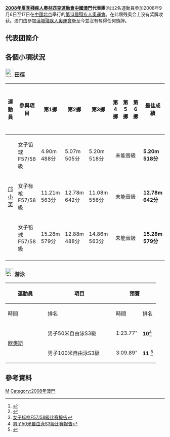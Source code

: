 {{Infobox Country Paralympics
|NPC= MAC
|games= 2008年夏季
|competitors=2
|sports= 2
|flagbearer= 開幕式：[[鄺小英|鄺小英]]（[[田徑|田徑]]）
|gold=0
|silver=0
|bronze=0
|total=
|rank=
}}

'''[[2008年夏季殘疾人奧林匹克運動會|2008年夏季殘疾人奧林匹克運動會]][[中國澳門|中國澳門]]代表團'''派出2名運動員參加2008年9月6日至17日在[[中國|中國]][[北京|北京]]舉行的[[2008年夏季殘奧會|第13屆殘疾人奧運會]]。在此届残奥会上没有奖牌收获。澳门由參加[[1988年夏季殘奧會|漢城殘疾人奧運會]]後至今並沒有奪得任何獎牌。

== 代表团简介 ==

== 各個小項狀況 ==
=== [[File:Athletics_-_Paralympic_pictogram.svg|25px]] 田徑 ===
{|class=wikitable width="800px" style="text-align:center; font-size:90%"
!width=110|運動員
!參與項目
!第1擲
!第2擲
!第3擲
!第4擲
!第5擲
!第6擲
!最佳成績
!名次或獎牌
|-
|rowspan=3| [[邝小英|邝小英]] 
| 女子铅球F57/58級 || 4.90m<br />488分 || 5.07m<br />505分 || 5.20m<br />518分 
|colspan="3" bgcolor="honeydew" align="center"|未能晉級
| '''5.20m<br />518分'''　|| '''14'''<ref>{{Cite web |url=http://results.beijing2008.cn/WRMP/CHI/INF/AT/C73S/ATW370101.pdf |title=女子铅球F57/58級比赛报告 |accessdate=2008-09-23 |archive-date=2008-09-13 |archive-url=https://web.archive.org/web/20080913141037/http://results.beijing2008.cn/WRMP/CHI/INF/AT/C73S/ATW370101.pdf |dead-url=yes }}</ref>
|-
| 女子标枪F57/58級 || 11.21m<br />563分 || 12.78m<br />642分 || 11.08m<br />556分 
|colspan="3" bgcolor="honeydew" align="center"|未能晉級
| '''12.78m<br />642分''' || '''12'''<ref>{{Cite web |url=http://results.beijing2008.cn/WRMP/CHI/INF/AT/C73S/ATW667101.pdf |title=女子标枪F57/58級比赛报告 |accessdate=2008-09-23 |archive-date=2008-09-21 |archive-url=https://web.archive.org/web/20080921042611/http://results.beijing2008.cn/WRMP/CHI/INF/AT/C73S/ATW667101.pdf |dead-url=yes }}</ref>
|-
| 女子铅球F57/58級 || 15.28m<br />579分 || 12.88m<br />488分 || 14.86m<br />563分 
|colspan="3" bgcolor="honeydew" align="center"|未能晉級
| '''15.28m<br />579分''' || '''14'''<ref>[http://results.beijing2008.cn/WRMP/CHI/INF/AT/C73S/ATW620101.pdf 女子标枪F57/58級比赛报告]{{dead link|date=十一月 2017 |bot=InternetArchiveBot }}</ref>
|-
|}

=== [[File:Olympics_Paralympics_2008_Swimming_pictogram.svg|25px]] 游泳 ===
{|class=wikitable width="800px" style="text-align:center; font-size:90%"
!width=110 rowspan="2"|運動員
!width=200 rowspan="2"|項目
! colspan="2"|預賽
! colspan="2"|決賽
|-
!時間
!排名
!時間
!排名
|-
|rowspan=2| [[欧类斯|欧类斯]] 
| 男子50米自由泳S3級 || 1:23.77" || '''10'''<ref>[http://results.beijing2008.cn/WRMP/CHI/INF/SW/C73A2/SWM103900.pdf 男子50米自由泳S3級比赛报告]{{dead link|date=十一月 2017 |bot=InternetArchiveBot }}</ref> 
|colspan="2" bgcolor="honeydew" align="center"|未能晉級
|-
| 男子100米自由泳S3級  || 3:09.89" || '''11''' <ref>{{Cite web |url=http://results.beijing2008.cn/WRMP/CHI/INF/AT/C73S/ATW667101.pdf |title=男子100米自由泳S3級比赛报告 |accessdate=2008-09-23 |archive-date=2008-09-21 |archive-url=https://web.archive.org/web/20080921042611/http://results.beijing2008.cn/WRMP/CHI/INF/AT/C73S/ATW667101.pdf |dead-url=yes }}</ref>
|colspan="3" bgcolor="honeydew" align="center"|未能晉級
|}

== 參考資料 ==
<div class="references-small">
<references />
</div>

{{2008年夏季殘疾人奧林匹克運動會代表團}}

[[Category:2008年夏季殘疾人奧林匹克運動會代表團|M]]
[[Category:2008年澳門|Category:2008年澳門]]